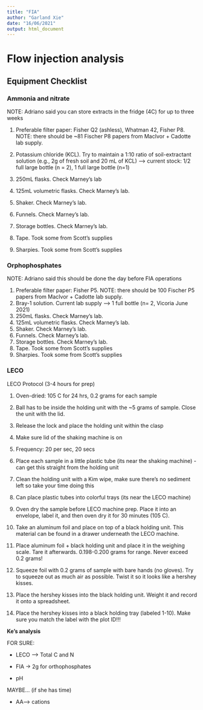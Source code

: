 ```yaml
---
title: "FIA"
author: "Garland Xie"
date: "16/06/2021"
output: html_document
---
```


# Flow injection analysis

## Equipment Checklist

### Ammonia and nitrate

NOTE: Adriano said you can store extracts in the fridge (4C) for up to three weeks

1.  Preferable filter paper: Fisher Q2 (ashless), Whatman 42, Fisher P8. NOTE: there should be \~81 Fischer P8 papers from MacIvor + Cadotte lab supply.

2.  Potassium chloride (KCL). Try to maintain a 1:10 ratio of soil-extractant solution (e.g., 2g of fresh soil and 20 mL of KCL) --\> current stock: 1/2 full large bottle (n = 2), 1 full large bottle (n=1)

3.  250mL flasks. Check Marney's lab

4.  125mL volumetric flasks. Check Marney's lab.

5.  Shaker. Check Marney's lab.

6.  Funnels. Check Marney's lab.

7.  Storage bottles. Check Marney's lab.

8.  Tape. Took some from Scott's supplies

9.  Sharpies. Took some from Scott's supplies

### **Orphophosphates**

NOTE: Adriano said this should be done the day before FIA operations

1.  Preferable filter paper: Fisher P5. NOTE: there should be 100 Fischer P5 papers from MacIvor + Cadotte lab supply.
2.  Bray-1 solution. Current lab supply --\> 1 full bottle (n= 2, Vicoria June 2021)
3.  250mL flasks. Check Marney's lab.
4.  125mL volumetric flasks. Check Marney's lab.
5.  Shaker. Check Marney's lab.
6.  Funnels. Check Marney's lab.
7.  Storage bottles. Check Marney's lab.
8.  Tape. Took some from Scott's supplies
9.  Sharpies. Took some from Scott's supplies

### LECO

LECO Protocol (3-4 hours for prep)

1.  Oven-dried: 105 C for 24 hrs, 0.2 grams for each sample

2.  Ball has to be inside the holding unit with the \~5 grams of sample. Close the unit with the lid.

3.  Release the lock and place the holding unit within the clasp

4.  Make sure lid of the shaking machine is on

5.  Frequency: 20 per sec, 20 secs

6.  Place each sample in a little plastic tube (its near the shaking machine) - can get this straight from the holding unit

7.  Clean the holding unit with a Kim wipe, make sure there's no sediment left so take your time doing this

8.  Can place plastic tubes into colorful trays (its near the LECO machine)

9.  Oven dry the sample before LECO machine prep. Place it into an envelope, label it, and then oven dry it for 30 minutes (105 C).

10. Take an aluminum foil and place on top of a black holding unit. This material can be found in a drawer underneath the LECO machine.

11. Place aluminum foil + black holding unit and place it in the weighing scale. Tare it afterwards. 0.198-0.200 grams for range. Never exceed 0.2 grams!

12. Squeeze foil with 0.2 grams of sample with bare hands (no gloves). Try to squeeze out as much air as possible. Twist it so it looks like a hershey kisses.

13. Place the hershey kisses into the black holding unit. Weight it and record it onto a spreadsheet.

14. Place the hershey kisses into a black holding tray (labeled 1-10). Make sure you match the label with the plot ID!!!

**Ke's analysis**

FOR SURE:

-   LECO --\> Total C and N

-   FIA -\> 2g for orthophosphates

-   pH

MAYBE... (if she has time)

-   AA--\> cations
